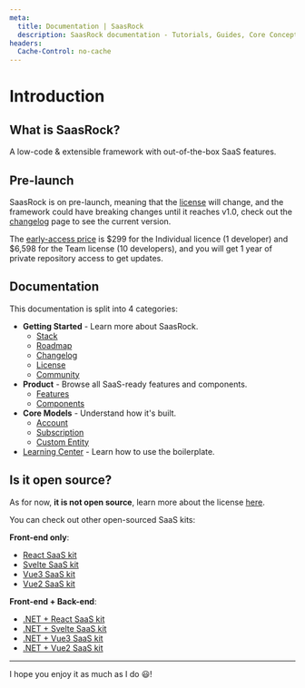 ```yaml
---
meta:
  title: Documentation | SaasRock
  description: SaasRock documentation - Tutorials, Guides, Core Concepts and Components
headers:
  Cache-Control: no-cache
---
```


# Introduction

## What is SaasRock?

A low-code & extensible framework with out-of-the-box SaaS features.

## Pre-launch

SaasRock is on pre-launch, meaning that the [license](/docs/license) will change, and the framework could have breaking changes until it reaches v1.0, check out the [changelog](/changelog) page to see the current version.

The [early-access price](https://alexandromg.gumroad.com/l/SaasFrontends-Remix/alpha-access) is $299 for the Individual licence (1 developer) and $6,598 for the Team license (10 developers), and you will get 1 year of private repository access to get updates.

## Documentation

This documentation is split into 4 categories:

- **Getting Started** - Learn more about SaasRock.
  - [Stack](/docs/stack)
  - [Roadmap](/docs/roadmap)
  - [Changelog](/changelog)
  - [License](/docs/license)
  - [Community](/docs/community)
- **Product** - Browse all SaaS-ready features and components.
  - [Features](/docs/features)
  - [Components](/docs/components)
- **Core Models** - Understand how it's built.
  - [Account](/docs/core-models/account)
  - [Subscription](/docs/core-models/subscription)
  - [Custom Entity](/docs/core-models/custom-entity)
- [Learning Center](/docs/learning-center) - Learn how to use the boilerplate.

## Is it open source?

As for now, **it is not open source**, learn more about the license [here](/docs/license).

You can check out other open-sourced SaaS kits:

**Front-end only**:

- [React SaaS kit](https://github.com/AlexandroMtzG/react-saas-kit)
- [Svelte SaaS kit](https://github.com/AlexandroMtzG/svelte-saas-kit)
- [Vue3 SaaS kit](https://github.com/AlexandroMtzG/vue3-saas-kit)
- [Vue2 SaaS kit](https://github.com/AlexandroMtzG/vue2-saas-kit)

**Front-end + Back-end**:

- [.NET + React SaaS kit](https://github.com/AlexandroMtzG/netcore-react-saas-kit)
- [.NET + Svelte SaaS kit](https://github.com/AlexandroMtzG/netcore-svelte-saas-kit)
- [.NET + Vue3 SaaS kit](https://github.com/AlexandroMtzG/netcore-vue3-saas-kit)
- [.NET + Vue2 SaaS kit](https://github.com/AlexandroMtzG/netcore-vue2-saas-kit)

---

I hope you enjoy it as much as I do 😃!
